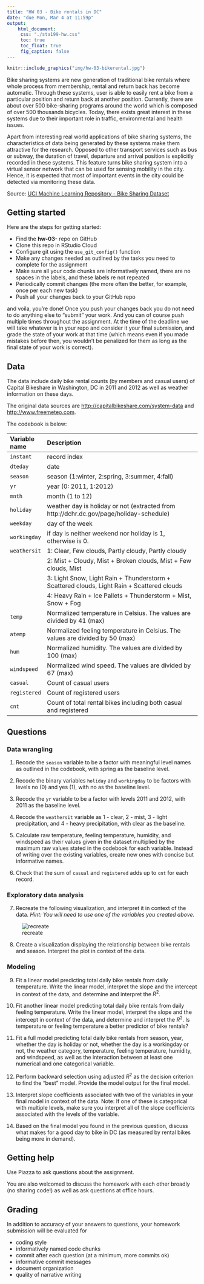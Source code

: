 ```yaml
---
title: "HW 03 - Bike rentals in DC"
date: "due Mon, Mar 4 at 11:59p"
output: 
    html_document: 
     css: "./sta199-hw.css"
     toc: true
     toc_float: true
     fig_caption: false
---
```


```r
knitr::include_graphics("img/hw-03-bikerental.jpg")
```


Bike sharing systems are new generation of traditional bike rentals where whole process from membership, rental and return back has become automatic. Through these systems, user is able to easily rent a bike from a particular position and return back at another position. Currently, there are about over 500 bike-sharing programs around the world which is composed of over 500 thousands bicycles. Today, there exists great interest in these systems due to their important role in traffic, environmental and health issues. 

<!--
<div style= "float:right;position: relative; margin-left: 20px">
```r
knitr::include_graphics("img/hw-03-bikerental.jpg")
```
</div>
-->

Apart from interesting real world applications of bike sharing systems, the characteristics of data being generated by these systems make them attractive for the research. Opposed to other transport services such as bus or subway, the duration of travel, departure and arrival position is explicitly recorded in these systems. This feature turns bike sharing system into a virtual sensor network that can be used for sensing mobility in the city. Hence, it is expected that most of important events in the city could be detected via monitoring these data.

Source: [UCI Machine Learning Repository - Bike Sharing Dataset](http://archive.ics.uci.edu/ml/datasets/Bike+Sharing+Dataset)

## Getting started

Here are the steps for getting started:

- Find the **hw-03-** repo on GitHub
- Clone this repo in RStudio Cloud
- Configure git using the `use_git_config()` function
- Make any changes needed as outlined by the tasks you need to complete for the assignment
- Make sure all your code chunks are informatively named, there are no spaces in the labels, and these labels re not repeated
- Periodically commit changes (the more often the better, for example, once per each new task)
- Push all your changes back to your GitHub repo

and voila, you're done! Once you push your changes back you do not need to do anything else to "submit" your work. And you can of course push multiple times throughout the assignment. At the time of the deadline we will take whatever is in your repo and consider it your final submission, and grade the state of your work at that time (which means even if you made mistakes before then, you wouldn't be penalized for them as long as the final state of your work is correct).

## Data

The data include daily bike rental counts (by members and casual users) of 
Capital Bikeshare in Washington, DC in 2011 and 2012 as well as weather 
information on these days.

The original data sources are [http://capitalbikeshare.com/system-data](http://capitalbikeshare.com/system-data) and [http://www.freemeteo.com](http://www.freemeteo.com).

The codebook is below:

| Variable name    | Description 
|:--------|:-------------------------------------------------------------
| `instant`		| record index
| `dteday` 		| date
| `season` 		| season (1:winter, 2:spring, 3:summer, 4:fall)
| `yr` 		    | year (0: 2011, 1:2012)
| `mnth` 		  | month (1 to 12)
| `holiday` 	| weather day is holiday or not (extracted from http://dchr.dc.gov/page/holiday-schedule)
| `weekday` 	| day of the week
| `workingday`| if day is neither weekend nor holiday is 1, otherwise is 0.
| `weathersit`| 1: Clear, Few clouds, Partly cloudy, Partly cloudy
|             | 2: Mist + Cloudy, Mist + Broken clouds, Mist + Few clouds, Mist
|             | 3: Light Snow, Light Rain + Thunderstorm + Scattered clouds, Light Rain + Scattered clouds
|             | 4: Heavy Rain + Ice Pallets + Thunderstorm + Mist, Snow + Fog
| `temp` 			| Normalized temperature in Celsius. The values are divided by 41 (max)
| `atemp`			| Normalized feeling temperature in Celsius. The values are divided by 50 (max)
| `hum` 			| Normalized humidity. The values are divided by 100 (max)
| `windspeed`	| Normalized wind speed. The values are divided by 67 (max)
| `casual`		| Count of casual users
| `registered`| Count of registered users
| `cnt` 		  | Count of total rental bikes including both casual and registered

## Questions

### Data wrangling

1. Recode the `season` variable to be a factor with meaningful level names as outlined in the codebook, with spring as the baseline level.

2. Recode the binary variables `holiday` and `workingday` to be factors with levels no (0) and yes (1), with no as the baseline level.

3. Recode the `yr` variable to be a factor with levels 2011 and 2012, with 2011 as the baseline level.

4. Recode the `weathersit` variable as 1 - clear, 2 - mist, 3 - light precipitation, and 4 - heavy precipitation, with clear as the baseline.

5. Calculate raw temperature, feeling temperature, humidity, and windspeed as their values given in the dataset multiplied by the maximum raw values stated in the codebook for each variable. Instead of writing over the existing variables, create new ones with concise but informative names.

6. Check that the sum of `casual` and `registered` adds up to `cnt` for each record.

### Exploratory data analysis

7. Recreate the following visualization, and interpret it in context of the 
data. *Hint: You will need to use one of the variables you created above.*

![recreate](img/hw-03-recreate.png)

8. Create a visualization displaying the relationship between bike rentals and season. Interpret the plot in context of the data.

### Modeling

9. Fit a linear model predicting total daily bike rentals from daily temperature. Write the linear model, interpret the slope and the intercept in context of the data, and determine and interpret the $R^2$.

10. Fit another linear model predicting total daily bike rentals from daily feeling temperature. Write the linear model, interpret the slope and the intercept in context of the data, and determine and interpret the $R^2$. Is temperature or feeling temperature a better predictor of bike rentals?

11. Fit a full model predicting total daily bike rentals from season, year, whether the day is holiday or not, whether the day is a workingday or not, the weather category, temperature, feeling temperature, humidity, and windspeed, as well as the interaction between at least one numerical and one categorical variable.

12. Perform backward selection using adjusted $R^2$ as the decision criterion to find the "best" model. Provide the model output for the final model.

13. Interpret slope coefficients associated with two of the variables in your final model in context of the data. Note: If one of these is categorical with multiple levels, make sure you interpret all of the slope coefficients associated with the levels of the variable.

14. Based on the final model you found in the previous question, discuss what makes for a good day to bike in DC (as measured by rental bikes being more in demand).

## Getting help

Use Piazza to ask questions about the assignment. 

You are also welcomed to discuss the homework with each other broadly (no sharing code!) as well as ask questions at office hours.

## Grading

In addition to accuracy of your answers to questions, your homework submission will be 
evaluated for

- coding style
- informatively named code chunks
- commit after each question (at a minimum, more commits ok)
- informative commit messages
- document organization
- quality of narrative writing
